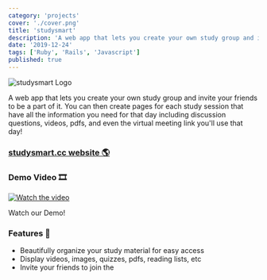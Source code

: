 ```yaml
---
category: 'projects'
cover: './cover.png'
title: 'studysmart'
description: 'A web app that lets you create your own study group and invite your friends to be a part of it.'
date: '2019-12-24'
tags: ['Ruby', 'Rails', 'Javascript']
published: true
---
```


![studysmart Logo](logo-home.png)

A web app that lets you create your own study group and invite your friends to be a part of it. You can then create pages for each study session that have all the information you need for that day including discussion questions, videos, pdfs, and even the virtual meeting link you'll use that day!

### [studysmart.cc website 🌎](https://www.studysmart.cc)

### Demo Video 🎞️

[![Watch the video](youtube-preview.png)](https://youtu.be/UJLkiNNwq4c?t=1009)

Watch our Demo!

### Features 📄

- Beautifully organize your study material for easy access
- Display videos, images, quizzes, pdfs, reading lists, etc
- Invite your friends to join the
